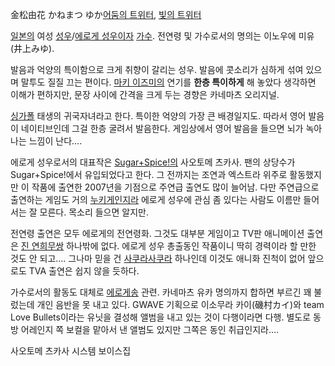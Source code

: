 金松由花
かねまつ ゆか[https://twitter.com/kanematsu_yuka 어둠의 트위터], [https://twitter.com/miyubomb 빛의 트위터]


[[일본]]의 여성 [[성우]]/[[에로게 성우]]이자 [[가수]]. 전연령 및 가수로서의 명의는 이노우에 미유(井上みゆ).

발음과 억양의 특이함으로 크게 취향이 갈리는 성우. 발음에 콧소리가 심하게 섞여 있으며 말투도 질질 끄는 편이다. [[마키 이즈미]]의 연기를 '''한층 특이하게''' 해 놓았다 생각하면 이해가 편하지만, 문장 사이에 간격을 크게 두는 경향은 카네마츠 오리지널.

[[싱가폴]] 태생의 귀국자녀라고 한다. 특이한 억양의 가장 큰 배경일지도. 따라서 영어 발음이 네이티브인데 그걸 한층 굴려서 발음한다. 게임상에서 영어 발음을 들으면 뇌가 녹아나는 느낌이 난다….

에로게 성우로서의 대표작은 [[Sugar+Spice!]]의 사오토메 츠카사. 팬의 상당수가 Sugar+Spice!에서 유입되었다고 한다. 그 전까지는 조연과 엑스트라 위주로 활동했지만 이 작품에 출연한 2007년을 기점으로 주연급 출연도 많이 늘어남. 다만 주연급으로 출연하는 게임도 거의 [[누키게]]인지라 에로게 성우에 관심 좀 있다는 사람도 이름만 들어서는 잘 모른다. 목소리 들으면 알지만.

전연령 출연은 모두 에로게의 전연령화. 그것도 대부분 게임이고 TV판 애니메이션 출연은 [[진 연희무쌍]] 하나밖에 없다. 에로게 성우 총출동인 작품이니 딱히 경력이라 할 만한 것도 안 되고…. 그나마 믿을 건 [[사쿠라사쿠라]] 하나인데 이것도 애니화 진척이 없어 앞으로도 TVA 출연은 쉽지 않을 듯하다.

가수로서의 활동도 대체로 [[에로게송]] 관련. 카네마츠 유카 명의까지 합하면 부르긴 꽤 불렀는데 개인 음반을 못 내고 있다. GWAVE 기획으로 이소무라 카이(磯村カイ)와 team Love Bullets이라는 유닛을 결성해 앨범을 내고 있는 것이 다행이라면 다행. 별도로 동방 어레인지 쪽 보컬을 맡아서 낸 앨범도 있지만 그쪽은 동인 취급인지라….


{{{#!html
<script type="text/javascript" src="http://ext.nicovideo.jp/thumb_watch/sm3803477"></script><noscript><a href="http://www.nicovideo.jp/watch/sm3803477">Sugar+Spice Party☆Party 早乙女司システムボイス集</a></noscript>
</object>}}}

사오토메 츠카사 시스템 보이스집

